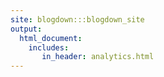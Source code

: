 ```yaml
---
site: blogdown:::blogdown_site
output: 
  html_document:
    includes:
       in_header: analytics.html
---
```

